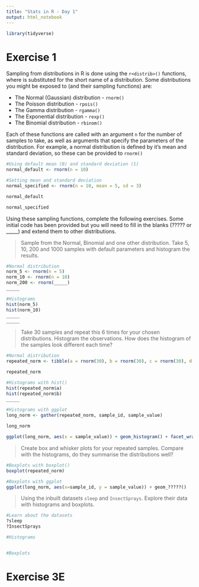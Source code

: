 ```yaml
---
title: "Stats in R - Day 1"
output: html_notebook
---
```


```r
library(tidyverse)
```


# Exercise 1

Sampling from distributions in R is done using the `r<distrib>()` functions, where <distrib> is substituted for the short name of a distribution. Some distributions you might be exposed to (and their sampling functions) are:

* The Normal (Gaussian) distribution - `rnorm()`
* The Poisson distribution - `rpois()`
* The Gamma distribution - `rgamma()`
* The Exponential distribution - `rexp()`
* The Binomial distribution - `rbinom()`

Each of these functions are called with an argument `n` for the number of samples to take, as well as arguments that specify the parameters of the distribution. For example, a normal distribution is defined by it's mean and standard deviation, so these can be provided to `rnorm()`

```r
#Using default mean (0) and standard deviation (1)
normal_default <- rnorm(n = 10)

#Setting mean and standard deviation
normal_specified <- rnorm(n = 10, mean = 5, sd = 3)

normal_default

normal_specified
```

Using these sampling functions, complete the following exercises. Some initial code has been provided but you will need to fill in the blanks (????? or _____) and extend them to other distributions.

>Sample from the Normal, Binomial and one other distribution.  Take 5, 10, 200 and 1000 samples with default parameters and histogram the results.   

```r
#Normal distribution
norm_5 <- rnorm(n = 5)
norm_10 <- rnorm(n = 10)
norm_200 <- rnorm(_____)
_____

#Histograms
hist(norm_5)
hist(norm_10)
_____
_____
```

> Take 30 samples and repeat this 6 times for your chosen distributions. Histogram the observations. How does the histogram of the samples look different each time?

```r
#Normal distribution
repeated_norm <- tibble(a = rnorm(30), b = rnorm(30), c = rnorm(30), d = rnorm(30), e = rnorm(30), f = rnorm(30))

repeated_norm

#Histograms with hist()
hist(repeated_norm$a)
hist(repeated_norm$b)
_____

#Histograms with ggplot
long_norm <- gather(repeated_norm, sample_id, sample_value)

long_norm

ggplot(long_norm, aes(x = sample_value)) + geom_histogram() + facet_wrap(~ sample_id)
```

> Create box and whisker plots for your repeated samples. Compare with the histograms, do they summarise the distributions well?

```r
#Boxplots with boxplot()
boxplot(repeated_norm)

#Boxplots with ggplot
ggplot(long_norm, aes(x=sample_id, y = sample_value)) + geom_?????()
```

> Using the inbuilt datasets `sleep` and `InsectSprays`. Explore their data with histograms and boxplots.

```r
#Learn about the datasets
?sleep
?InsectSprays

#Histograms


#Boxplots

```

# Exercise 3E


